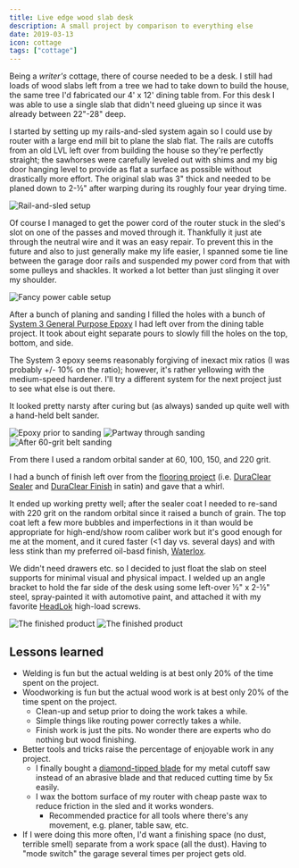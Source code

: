 ```yaml
---
title: Live edge wood slab desk
description: A small project by comparison to everything else
date: 2019-03-13
icon: cottage
tags: ["cottage"]
---
```


Being a _writer's_ cottage, there of course needed to be a desk.
I still had loads of wood slabs left from a tree we had to take down to build the house,
the same tree I'd fabricated our 4' x 12' dining table from.
For this desk I was able to use a single slab that didn't need glueing up since it was already between 22"-28" deep.

I started by setting up my rails-and-sled system again so I could use by router with a large end mill bit to plane the slab flat.
The rails are cutoffs from an old LVL left over from building the house so they're perfectly straight;
the sawhorses were carefully leveled out with shims and my big door hanging level to provide as flat a surface as possible without drastically more effort.
The original slab was 3" thick and needed to be planed down to 2-&frac12;" after warping during its roughly four year drying time.

![](images/IMG_20190303_145935.jpg "Rail-and-sled setup")

Of course I managed to get the power cord of the router stuck in the sled's slot on one of the passes and moved through it.
Thankfully it just ate through the neutral wire and it was an easy repair.
To prevent this in the future and also to just generally make my life easier,
I spanned some tie line between the garage door rails and suspended my power cord from that with some pulleys and shackles.
It worked a lot better than just slinging it over my shoulder.

![](images/IMG_20190304_144747.jpg "Fancy power cable setup")

After a bunch of planing and sanding I filled the holes with a bunch of [System 3 General Purpose Epoxy](https://www.systemthree.com/products/general-purpose-epoxy-resin)
I had left over from the dining table project.
It took about eight separate pours to slowly fill the holes on the top, bottom, and side.

The System 3 epoxy seems reasonably forgiving of inexact mix ratios (I was probably +/- 10% on the ratio);
however, it's rather yellowing with the medium-speed hardener.
I'll try a different system for the next project just to see what else is out there.

It looked pretty narsty after curing but (as always) sanded up quite well with a hand-held belt sander.

![](images/IMG_20190309_095901.jpg "Epoxy prior to sanding")
![](images/IMG_20190309_100339.jpg "Partway through sanding")
![](images/IMG_20190309_102001.jpg "After 60-grit belt sanding")

From there I used a random orbital sander at 60, 100, 150, and 220 grit.

I had a bunch of finish left over from the [flooring project](/posts/cottage/flooring)
(i.e. [DuraClear Sealer](https://www.duraseal.com/products/sealers/duraclear-sealer/) and
[DuraClear Finish](https://www.duraseal.com/products/finishes/duraclear/) in satin) and gave that a whirl.

It ended up working pretty well; after the sealer coat I needed to re-sand with 220 grit on the random orbital
since it raised a bunch of grain. The top coat left a few more bubbles and imperfections in it than would be
appropriate for high-end/show room caliber work but it's good enough for me at the moment,
and it cured faster (<1 day vs. several days) and with less stink than my preferred oil-basd finish,
[Waterlox](https://www.waterlox.com/products-item/waterlox-original-penetrating-tung-oil-floor-sealer-finish).

We didn't need drawers etc. so I decided to just float the slab on steel supports for minimal visual and physical impact.
I welded up an angle bracket to hold the far side of the desk using some left-over &frac12;" x 2-&frac12;" steel,
spray-painted it with automotive paint, and attached it with
my favorite [HeadLok](https://www.fastenmaster.com/products/headlok-heavy-duty-flathead-fastener.html) high-load screws.

![](images/IMG_20190313_121020.jpg "The finished product")
![](images/IMG_20190313_121055.jpg "The finished product")

## Lessons learned

- Welding is fun but the actual welding is at best only 20% of the time spent on the project.
- Woodworking is fun but the actual wood work is at best only 20% of the time spent on the project.
  - Clean-up and setup prior to doing the work takes a while.
  - Simple things like routing power correctly takes a while.
  - Finish work is just the pits. No wonder there are experts who do nothing but wood finishing.
- Better tools and tricks raise the percentage of enjoyable work in any project.
  - I finally bought a [diamond-tipped blade](https://www.lenoxtools.com/pages/lenox-metalmax.aspx) for my
    metal cutoff saw instead of an abrasive blade and that reduced cutting time by 5x easily.
  - I wax the bottom surface of my router with cheap paste wax to reduce friction in the sled and it works wonders.
    - Recommended practice for all tools where there's any movement, e.g. planer, table saw, etc.
- If I were doing this more often, I'd want a finishing space (no dust, terrible smell) separate from a work space (all the dust).
  Having to "mode switch" the garage several times per project gets old.
